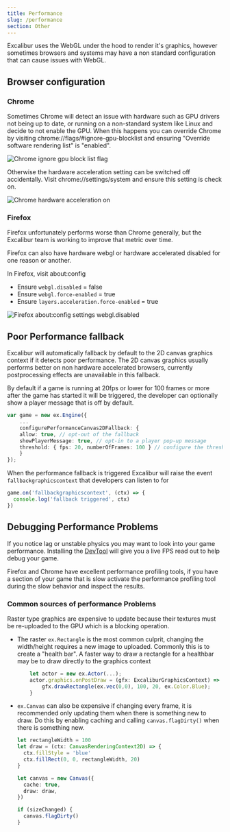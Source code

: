 ```yaml
---
title: Performance
slug: /performance
section: Other
---
```


Excalibur uses the WebGL under the hood to render it's graphics, however sometimes browsers and systems may have a non standard configuration that can cause issues with WebGL.

## Browser configuration

### Chrome

Sometimes Chrome will detect an issue with hardware such as GPU drivers not being up to date, or running on a non-standard system like Linux and decide to not enable the GPU. When this happens you can override Chrome by visiting chrome://flags/#ignore-gpu-blocklist and ensuring "Override software rendering list" is "enabled".

![Chrome ignore gpu block list flag](gpu-block-list.png)

Otherwise the hardware acceleration setting can be switched off accidentally. Visit chrome://settings/system and ensure this setting is check on.

![Chrome hardware acceleration on](hardware-acceleration.png)

### Firefox

Firefox unfortunately performs worse than Chrome generally, but the Excalibur team is working to improve that metric over time.

Firefox can also have hardware webgl or hardware accelerated disabled for one reason or another.

In Firefox, visit about:config

- Ensure `webgl.disabled` = false
- Ensure `webgl.force-enabled` = true
- Ensure `layers.acceleration.force-enabled` = true

![Firefox about:config settings webgl.disabled](about-config.png)

## Poor Performance fallback

Excalibur will automatically fallback by default to the 2D canvas graphics context if it detects poor performance. The 2D canvas graphics usually performs better on non hardware accelerated browsers, currently postprocessing effects are unavailable in this fallback.

By default if a game is running at 20fps or lower for 100 frames or more after the game has started it will be triggered, the developer can optionally show a player message that is off by default.

```typescript
var game = new ex.Engine({
    ...
    configurePerformanceCanvas2DFallback: {
    allow: true, // opt-out of the fallback
    showPlayerMessage: true, // opt-in to a player pop-up message
    threshold: { fps: 20, numberOfFrames: 100 } // configure the threshold to trigger the fallback
    }
});
```

When the performance fallback is triggered Excalibur will raise the event `fallbackgraphicscontext` that developers can listen to for

```typescript
game.on('fallbackgraphicscontext', (ctx) => {
  console.log('fallback triggered', ctx)
})
```

## Debugging Performance Problems

If you notice lag or unstable physics you may want to look into your game performance. Installing the [DevTool](/docs/devtool) will give you a live FPS read out to help debug your game.

Firefox and Chrome have excellent performance profiling tools, if you have a section of your game that is slow activate the performance profiling tool during the slow behavior and inspect the results.

### Common sources of performance Problems

Raster type graphics are expensive to update because their textures must be re-uploaded to the GPU which is a blocking operation.

- The raster `ex.Rectangle` is the most common culprit, changing the width/height requires a new image to uploaded. Commonly this is to create a "health bar". A faster way to draw a rectangle for a healthbar may be to draw directly to the graphics context
  ```typescript
      let actor = new ex.Actor(...);
      actor.graphics.onPostDraw = (gfx: ExcaliburGraphicsContext) => {
          gfx.drawRectangle(ex.vec(0,0), 100, 20, ex.Color.Blue);
      }
  ```
- `ex.Canvas` can also be expensive if changing every frame, it is recommended only updating them when there is something new to draw. Do this by enabling caching and calling `canvas.flagDirty()` when there is something new.

  ```typescript
  let rectangleWidth = 100
  let draw = (ctx: CanvasRenderingContext2D) => {
    ctx.fillStyle = 'blue'
    ctx.fillRect(0, 0, rectangleWidth, 20)
  }

  let canvas = new Canvas({
    cache: true,
    draw: draw,
  })

  if (sizeChanged) {
    canvas.flagDirty()
  }
  ```
